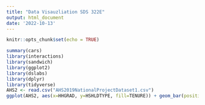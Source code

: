 ```yaml
---
title: "Data Visauzliation SDS 322E"
output: html_document
date: '2022-10-13'
---
```


```r
knitr::opts_chunk$set(echo = TRUE)
```


```R
summary(cars)
library(interactions)
library(sandwich)
library(ggplot2)
library(dslabs)
library(dplyr)
library(tidyverse)
AHS2 <- read.csv("AHS2019NationalProjectDataset1.csv")
ggplot(AHS2, aes(x=HHGRAD, y=HSHLDTYPE, fill=TENURE)) + geom_bar(position="dodge",stat="identity")

```



